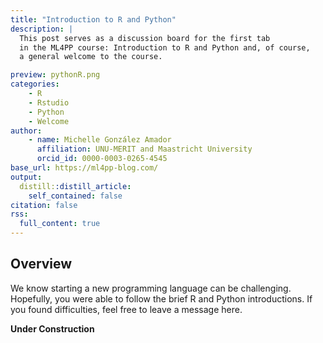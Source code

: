 ```yaml
---
title: "Introduction to R and Python"
description: |
  This post serves as a discussion board for the first tab
  in the ML4PP course: Introduction to R and Python and, of course,
  a general welcome to the course.

preview: pythonR.png
categories:
    - R
    - Rstudio
    - Python
    - Welcome
author:
    - name: Michelle González Amador
      affiliation: UNU-MERIT and Maastricht University
      orcid_id: 0000-0003-0265-4545
base_url: https://ml4pp-blog.com/
output:
  distill::distill_article:
    self_contained: false
citation: false
rss:
  full_content: true
---
```


## Overview

We know starting a new programming language can be challenging. Hopefully, you were able to follow the brief R and Python introductions. If you found difficulties, feel free to leave a message here.

**Under Construction**